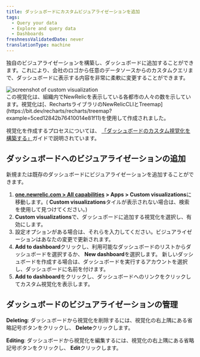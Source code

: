 ```yaml
---
title: ダッシュボードにカスタムビジュアライゼーションを追加
tags:
  - Query your data
  - Explore and query data
  - Dashboards
freshnessValidatedDate: never
translationType: machine
---
```


独自のビジュアライゼーションを構築し、ダッシュボードに追加することができます。これにより、会社のロゴから任意のデータソースからのカスタムクエリまで、ダッシュボードに表示する内容を非常に柔軟に変更することができます。

<img title="Custom visualization" alt="screenshot of custom visualization" src="/images/dashboards_screenshot-crop_custom-visualizations-example.webp" />

<figcaption>
  この視覚化は、組織内でNewRelicを表示している各都市の人々の数を示しています。視覚化は[、RechartsライブラリのNewRelicCLIとTreemap](https://bit.dev/recharts/recharts/treemap?example=5ced12842b76410014e81f11)を使用して作成されました。
</figcaption>

視覚化を作成するプロセスについては、 [「ダッシュボードのカスタム視覚化を構築する」](/docs/new-relic-solutions/build-nr-ui/custom-visualizations/build-visualization)ガイドで説明されています。

## ダッシュボードへのビジュアライゼーションの追加

新規または既存のダッシュボードにビジュアライゼーションを追加することができます。

1. <DNT>**[one.newrelic.com &gt; All capabilities](https://one.newrelic.com/all-capabilities) &gt; Apps &gt; Custom visualizations**</DNT>に移動します。( <DNT>**Custom visualizations**</DNT>タイルが表示されない場合は、検索を使用して見つけてください。)
2. <DNT>**Custom visualizations**</DNT>で、ダッシュボードに追加する視覚化を選択し、有効にします。
3. 設定オプションがある場合は、それらを入力してください。ビジュアライゼーションはあなたの変更で更新されます。
4. <DNT>**Add to dashboard**</DNT>クリックし、利用可能なダッシュボードのリストからダッシュボードを選択するか、 <DNT>**New dashboard**</DNT>を選択します。 新しいダッシュボードを作成する場合は、ダッシュボードを実行するアカウントを選択し、ダッシュボードに名前を付けます。
5. <DNT>**Add to dashboard**</DNT>をクリックし、ダッシュボードへのリンクをクリックしてカスタム視覚化を表示します。

## ダッシュボードのビジュアライゼーションの管理

<DNT>**Deleting**</DNT>: ダッシュボードから視覚化を削除するには、視覚化の右上隅にある省略記号ボタンをクリックし、 <DNT>**Delete**</DNT>クリックします。

<DNT>**Editing**</DNT>: ダッシュボードから視覚化を編集するには、視覚化の右上隅にある省略記号ボタンをクリックし、 <DNT>**Edit**</DNT>クリックします。
